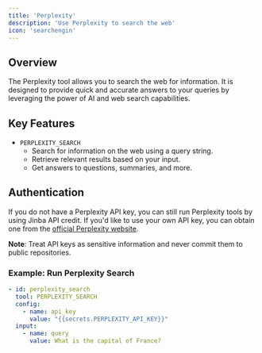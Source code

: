 ```yaml
---
title: 'Perplexity'
description: 'Use Perplexity to search the web'
icon: 'searchengin'
---
```



## Overview
The Perplexity tool allows you to search the web for information. It is designed to provide quick and accurate answers to your queries by leveraging the power of AI and web search capabilities.

## Key Features
- `PERPLEXITY_SEARCH`
  - Search for information on the web using a query string.
  - Retrieve relevant results based on your input.
  - Get answers to questions, summaries, and more.


## Authentication

If you do not have a Perplexity API key, you can still run Perplexity tools by using Jinba API credit. If you'd like to use your own API key, you can obtain one from the [official Perplexity website](https://www.perplexity.ai/).

**Note**: Treat API keys as sensitive information and never commit them to public repositories.

### Example: Run Perplexity Search
```yaml
- id: perplexity_search
  tool: PERPLEXITY_SEARCH
  config:
    - name: api_key
      value: "{{secrets.PERPLEXITY_API_KEY}}"
  input:
    - name: query
      value: What is the capital of France?
```
